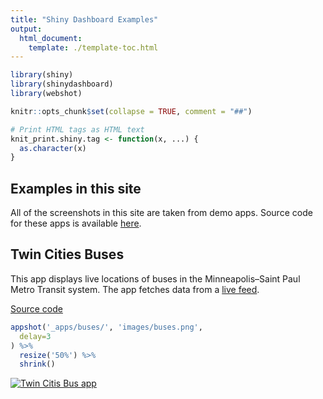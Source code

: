 ```yaml
---
title: "Shiny Dashboard Examples"
output:
  html_document:
    template: ./template-toc.html
---
```


```r
library(shiny)
library(shinydashboard)
library(webshot)

knitr::opts_chunk$set(collapse = TRUE, comment = "##")

# Print HTML tags as HTML text
knit_print.shiny.tag <- function(x, ...) {
  as.character(x)
}
```


## Examples in this site

All of the screenshots in this site are taken from demo apps. Source code for these apps is available [here](https://github.com/rstudio/shinydashboard/tree/gh-pages/_apps).


## Twin Cities Buses

This app displays live locations of buses in the Minneapolis--Saint Paul Metro Transit system. The app fetches data from a [live feed](http://svc.metrotransit.org/).

[Source code](https://github.com/rstudio/shinydashboard/tree/gh-pages/_apps/buses/)

```r
appshot('_apps/buses/', 'images/buses.png',
  delay=3
) %>%
  resize('50%') %>%
  shrink()
```

[![Twin Citis Bus app](images/buses.png)](https://winston.shinyapps.io/buses/)

